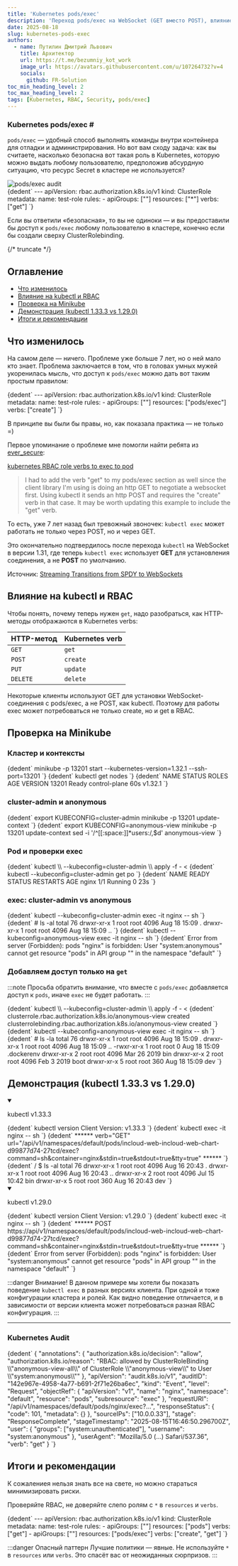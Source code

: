 ```yaml
---
title: 'Kubernetes pods/exec'
description: 'Переход pods/exec на WebSocket (GET вместо POST), влияние на RBAC и риски разрешений в Kubernetes.'
date: 2025-08-18
slug: kubernetes-pods-exec
authors:
  - name: Путилин Дмитрий Львович
    title: Архитектор
    url: https://t.me/bezumniy_kot_work
    image_url: https://avatars.githubusercontent.com/u/107264732?v=4
    socials:
      github: FR-Solution
toc_min_heading_level: 2
toc_max_heading_level: 2
tags: [Kubernetes, RBAC, Security, pods/exec]
---
```



<h3> Kubernetes pods/exec <span style={{ color: '#1cc5ac' }}>#</span> </h3>


<div style={{ display: 'flex', flexWrap: 'wrap', alignItems: 'flex-start', justifyContent: 'space-between', gap: '30px', marginTop: '1.5rem' }}>
  <div style={{ flex: '1 1 58%', minWidth: '280px', maxWidth: '620px' }}>
    <p>
      <code>pods/exec</code> — удобный способ выполнять команды внутри контейнера для отладки и администрирования.
      Но вот вам сходу задача: как вы считаете, насколько безопасна вот такая роль в Kubernetes, которую можно выдать любому пользователю, предположив абсурдную ситуацию, что ресурс Secret в кластере не используется?
    </p>
  </div>
  <div style={{ flex: '1 1 35%', minWidth: '200px', textAlign: 'center', marginTop: '-7rem' }}>
    <img
      src={`${getBasePrefix()}img/blog/audit-policies-promo.png`}
      alt="pods/exec audit"
      style={{
        width: '100%',
        maxWidth: '330px',
        filter: 'drop-shadow(0 0 30px rgba(196, 202, 255, 0.2))',
        transition: 'transform 0.3s ease-in-out',
      }}
    />
  </div>
</div>

<CodeBlock language="bash">
  {dedent`
    ---
    apiVersion: rbac.authorization.k8s.io/v1
    kind: ClusterRole
    metadata:
      name: test-role
    rules:
      - apiGroups: [""]
        resources: ["*"]
        verbs: ["get"]
  `}
</CodeBlock>

<p>
  Если вы ответили «безопасная», то вы не одиноки — и вы предоставили бы доступ к <code>pods/exec</code> любому пользователю в кластере, конечно если бы создали сверху ClusterRolebinding.
</p>

{/* truncate */}

## Оглавление

- [Что изменилось](#что-изменилось)
- [Влияние на kubectl и RBAC](#влияние-на-kubectl-и-rbac)
- [Проверка на Minikube](#проверка-на-minikube)
- [Демонстрация (kubectl 1.33.3 vs 1.29.0)](#демонстрация-kubectl-1333-vs-1290)
- [Итоги и рекомендации](#итоги-и-рекомендации)

## Что изменилось

На самом деле — ничего. Проблеме уже больше 7 лет, но о ней мало кто знает. Проблема заключается в том, что в головах умных мужей укоренилась мысль, что доступ к <code>pods/exec</code> можно дать вот таким простым правилом:

<CodeBlock language="bash">
  {dedent`
    ---
    apiVersion: rbac.authorization.k8s.io/v1
    kind: ClusterRole
    metadata:
      name: test-role
    rules:
      - apiGroups: [""]
        resources: ["pods/exec"]
        verbs: ["create"]
  `}
</CodeBlock>

В принципе вы были бы правы, но, как показала практика — не только =)

Первое упоминание о проблеме мне помогли найти ребята из [ever_secure](https://t.me/ever_secure):

[kubernetes RBAC role verbs to exec to pod](https://stackoverflow.com/questions/48118125/kubernetes-rbac-role-verbs-to-exec-to-pod)

> I had to add the verb "get" to my pods/exec section as well since the client library I'm using is doing an http GET to negotiate a websocket first.
> Using kubectl it sends an http POST and requires the "create" verb in that case.
> It may be worth updating this example to include the "get" verb.

То есть, уже 7 лет назад был тревожный звоночек: `kubectl exec` может работать не только через POST, но и через GET.

Это окончательно подтвердилось после перехода `kubectl` на WebSocket в версии 1.31, где теперь `kubectl exec` использует **GET** для установления соединения, а не **POST** по умолчанию.

Источник: [Streaming Transitions from SPDY to WebSockets](https://kubernetes.io/blog/2024/08/20/websockets-transition/)

## Влияние на kubectl и RBAC

Чтобы понять, почему теперь нужен `get`, надо разобраться, как HTTP-методы отображаются в Kubernetes verbs:

<table>
  <thead>
    <tr>
      <th>HTTP-метод</th>
      <th>Kubernetes verb</th>
    </tr>
  </thead>
  <tbody>
    <tr>
      <td><code>GET</code></td>
      <td><code>get</code></td>
    </tr>
    <tr>
      <td><code>POST</code></td>
      <td><code>create</code></td>
    </tr>
    <tr>
      <td><code>PUT</code></td>
      <td><code>update</code></td>
    </tr>
    <tr>
      <td><code>DELETE</code></td>
      <td><code>delete</code></td>
    </tr>
  </tbody>
</table>

Некоторые клиенты используют GET для установки WebSocket-соединения с pods/exec, а не POST, как kubectl. Поэтому для работы exec может потребоваться не только create, но и get в RBAC.

## Проверка на Minikube

### Кластер и контексты

<CodeBlock language="bash">
  {dedent`
    minikube -p 13201 start --kubernetes-version=1.32.1 --ssh-port=13201
  `}
</CodeBlock>

<CodeBlock language="bash">
  {dedent`
    kubectl get nodes
  `}
</CodeBlock>

<CodeBlock language="bash">
  {dedent`
    NAME     STATUS   ROLES           AGE   VERSION
    13201    Ready    control-plane   60s   v1.32.1
  `}
</CodeBlock>

### cluster-admin и anonymous

<CodeBlock language="bash">
  {dedent`
    export KUBECONFIG=cluster-admin
    minikube -p 13201 update-context
  `}
</CodeBlock>

<CodeBlock language="bash">
  {dedent`
    export KUBECONFIG=anonymous-view
    minikube -p 13201 update-context
    sed -i '/^[[:space:]]*users:/,$d' anonymous-view
  `}
</CodeBlock>

### Pod и проверки exec

<CodeBlock language="bash">
  {dedent`
    kubectl \\
      --kubeconfig=cluster-admin \\
      apply -f - <<EOF
    ---
    apiVersion: v1
    kind: Pod
    metadata:
      name: nginx
    spec:
      containers:
      - name: nginx
        image: nginx:1.14.2
        ports:
        - containerPort: 80
    EOF
  `}
</CodeBlock>

<CodeBlock language="bash">
  {dedent`
    kubectl --kubeconfig=cluster-admin get po
  `}
</CodeBlock>

<CodeBlock language="bash">
  {dedent`
    NAME    READY   STATUS    RESTARTS   AGE
    nginx   1/1     Running   0          23s
  `}
</CodeBlock>

### exec: cluster-admin vs anonymous

<CodeBlock language="bash">
  {dedent`
    kubectl --kubeconfig=cluster-admin exec -it nginx -- sh
  `}
</CodeBlock>

<CodeBlock language="bash">
  {dedent`
    # ls -al
    total 76
    drwxr-xr-x 1 root root 4096 Aug 18 15:09 .
    drwxr-xr-x 1 root root 4096 Aug 18 15:09 ..
  `}
</CodeBlock>

<CodeBlock language="bash">
  {dedent`
    kubectl --kubeconfig=anonymous-view exec -it nginx -- sh
  `}
</CodeBlock>

<CodeBlock language="bash">
  {dedent`
    Error from server (Forbidden): pods "nginx" is forbidden: User "system:anonymous" cannot get resource "pods" in API group "" in the namespace "default"
  `}
</CodeBlock>

### Добавляем доступ только на <code>get</code>

:::note
Просьба обратить внимание, что вместе с `pods/exec` добавляется доступ к `pods`, иначе `exec` не будет работать.
:::

<CodeBlock language="bash">
  {dedent`
    kubectl \\
      --kubeconfig=cluster-admin \\
      apply -f - <<EOF
    ---
    apiVersion: rbac.authorization.k8s.io/v1
    kind: ClusterRole
    metadata:
      name: anonymous-view
    rules:
      - apiGroups: [""]
        resources:
          - pods
          - pods/exec
        verbs: ["get"]
    ---
    apiVersion: rbac.authorization.k8s.io/v1
    kind: ClusterRoleBinding
    metadata:
      name: anonymous-view
    roleRef:
      apiGroup: rbac.authorization.k8s.io
      kind: ClusterRole
      name: anonymous-view
    subjects:
      - kind: User
        name: system:anonymous
        apiGroup: rbac.authorization.k8s.io
    EOF
  `}
</CodeBlock>

<CodeBlock language="bash">
  {dedent`
    clusterrole.rbac.authorization.k8s.io/anonymous-view created
    clusterrolebinding.rbac.authorization.k8s.io/anonymous-view created
  `}
</CodeBlock>

<CodeBlock language="bash">
  {dedent`
    kubectl --kubeconfig=anonymous-view exec -it nginx -- sh
  `}
</CodeBlock>

<CodeBlock language="bash">
  {dedent`
    # ls -la
    total 76
    drwxr-xr-x 1 root root 4096 Aug 18 15:09 .
    drwxr-xr-x 1 root root 4096 Aug 18 15:09 ..
    -rwxr-xr-x 1 root root    0 Aug 18 15:09 .dockerenv
    drwxr-xr-x 2 root root 4096 Mar 26 2019 bin
    drwxr-xr-x 2 root root 4096 Feb  3 2019 boot
    drwxr-xr-x 5 root root  360 Aug 18 15:09 dev
  `}
</CodeBlock>

## Демонстрация (kubectl 1.33.3 vs 1.29.0)

<details open>
<summary>
  <div style={{ display: 'flex', justifyContent: 'space-between', flexWrap: 'wrap' }}>
    <p style={{ marginBottom: 0 }}>kubectl v1.33.3</p>
  </div>
</summary>

<CodeBlock language="bash">
  {dedent`
    kubectl version
    Client Version: v1.33.3
  `}
</CodeBlock>

<CodeBlock language="bash">
  {dedent`
    kubectl exec -it nginx -- sh
  `}
</CodeBlock>

<CodeBlock language="bash">
  {dedent`
    ****** verb="GET" url="/api/v1/namespaces/default/pods/incloud-web-incloud-web-chart-d99877d74-27tcd/exec?command=sh&container=nginx&stdin=true&stdout=true&tty=true" ******
  `}
</CodeBlock>

<CodeBlock language="bash">
  {dedent`
    / $ ls -al
    total 76
    drwxr-xr-x 1 root root 4096 Aug 16 20:43 .
    drwxr-xr-x 1 root root 4096 Aug 16 20:43 ..
    drwxr-xr-x 2 root root 4096 Jul 15 10:42 bin
    drwxr-xr-x 5 root root  360 Aug 16 20:43 dev
  `}
</CodeBlock>
</details>

<details open>
<summary>
  <div style={{ display: 'flex', justifyContent: 'space-between', flexWrap: 'wrap' }}>
    <p style={{ marginBottom: 0 }}>kubectl v1.29.0</p>
  </div>
</summary>

<CodeBlock language="bash">
  {dedent`
    kubectl version
    Client Version: v1.29.0
  `}
</CodeBlock>

<CodeBlock language="bash">
  {dedent`
    kubectl exec -it nginx -- sh
  `}
</CodeBlock>

<CodeBlock language="bash">
  {dedent`
    ****** POST https://api/v1/namespaces/default/pods/incloud-web-incloud-web-chart-d99877d74-27tcd/exec?command=sh&container=nginx&stdin=true&stdout=true&tty=true ******
  `}
</CodeBlock>

<CodeBlock language="bash">
  {dedent`
    Error from server (Forbidden): pods "nginx" is forbidden:
    User "system:anonymous" cannot get resource "pods" in API group "" in the namespace "default"
  `}
</CodeBlock>
</details>

:::danger Внимание!
В данном примере мы хотели бы показать поведение `kubectl exec` в разных версиях клиента. При одной и тоже конфигурации кластера и ролей. Как видно поведение отличается, и в зависимости от версии клиента может потребоваться разная RBAC конфигурация.
:::

---
<h3>Kubernetes Audit</h3>

<CodeBlock language="bash">
  {dedent`
    {
      "annotations": {
        "authorization.k8s.io/decision": "allow",
        "authorization.k8s.io/reason": "RBAC: allowed by ClusterRoleBinding \\"anonymous-view-all\\" of ClusterRole \\"anonymous-view\\" to User \\"system:anonymous\\""
      },
      "apiVersion": "audit.k8s.io/v1",
      "auditID": "142e967e-4958-4a77-b691-2f71e26ba6ec",
      "kind": "Event",
      "level": "Request",
      "objectRef": {
        "apiVersion": "v1",
        "name": "nginx",
        "namespace": "default",
        "resource": "pods",
        "subresource": "exec"
      },
      "requestURI": "/api/v1/namespaces/default/pods/nginx/exec?...",
      "responseStatus": {
        "code": 101,
        "metadata": {}
      },
      "sourceIPs": ["10.0.0.33"],
      "stage": "ResponseComplete",
      "stageTimestamp": "2025-08-15T16:46:50.296700Z",
      "user": {
        "groups": ["system:unauthenticated"],
        "username": "system:anonymous"
      },
      "userAgent": "Mozilla/5.0 (...) Safari/537.36",
      "verb": "get"
    }
  `}
</CodeBlock>

## Итоги и рекомендации
К сожалениея нельзя знать все на свете, но можно стараться минимизировать риски.

Проверяйте RBAC, не доверяйте слепо ролям с `*` в `resources` и `verbs`.

<CodeBlock language="bash">
  {dedent`
    ---
    apiVersion: rbac.authorization.k8s.io/v1
    kind: ClusterRole
    metadata:
      name: test-role
    rules:
      - apiGroups: [""]
        resources: ["pods"]
        verbs: ["get"]
      - apiGroups: [""]
        resources: ["pods/exec"]
        verbs: ["create", "get"]
  `}
</CodeBlock>

:::danger Опасный паттерн
Лучшие политики — явные. Не используйте `*` в `resources` или `verbs`. Это спасёт вас от неожиданных сюрпризов.
:::
